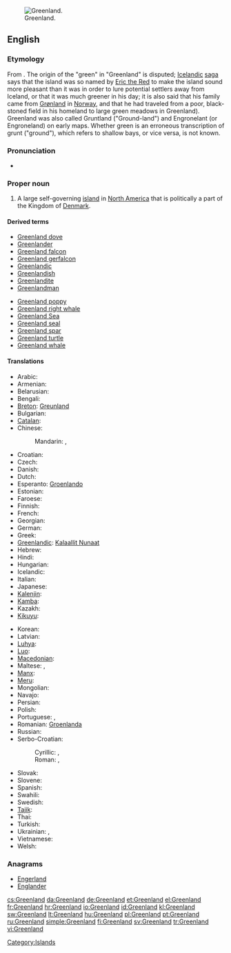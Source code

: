 [[Image:Greenland big.png|thumb|Greenland.]]
==English==
{{wikipedia}}

===Etymology===
From {{compound|green|land}}. The origin of the "green" in "Greenland" is disputed; [[Icelandic]] [[saga]] says that the island was so named by [[w:Eric the Red|Eric the Red]] to make the island sound more pleasant than it was in order to lure potential settlers away from Iceland, or that it was much greener in his day; it is also said that his family came from [[Grønland]] in [[Norway]], and that he had traveled from a poor, black-stoned field in his homeland to large green meadows in Greenland). Greenland was also called Gruntland ("Ground-land") and Engronelant (or Engroneland) on early maps. Whether green is an erroneous transcription of grunt ("ground"), which refers to shallow bays, or vice versa, is not known.

===Pronunciation===
* {{a|UK|US}} {{IPA|/ˈɡriːn.lənd/|/ˈɡriːn.lænd/}}

===Proper noun===
{{en-proper noun}}

# A large self-governing [[island]] in [[North America]] that is politically a part of the Kingdom of [[Denmark]].

====Derived terms====
{{der-top}}
* [[Greenland dove]]
* [[Greenlander]]
* [[Greenland falcon]]
* [[Greenland gerfalcon]]
* [[Greenlandic]]
* [[Greenlandish]]
* [[Greenlandite]]
* [[Greenlandman]]
{{der-mid}}
* [[Greenland poppy]]
* [[Greenland right whale]]
* [[w:Greenland Sea|Greenland Sea]]
* [[Greenland seal]]
* [[Greenland spar]]
* [[Greenland turtle]]
* [[Greenland whale]]
{{der-bottom}}

====Translations====
{{trans-top|A large self-governing island in North America}}
* Arabic: {{t|ar|جرينلاند|f|tr=grinlanda}}
* Armenian: {{t-|hy|Գրենլանդիա|tr=Grenlandia}}
* Belarusian: {{t|be|Грэнландыя|f|tr=Hrenlándyja|xs=Belarusian}}
* Bengali: {{t|bn|গ্রিনল্যান্ড|sc=Beng|xs=Bengali}}
* [[Breton]]: [[Greunland]]
* Bulgarian: {{t-|bg|Гренландия|f|tr=Grenlándija}}
* [[Catalan]]: {{t|ca|Grenlàndia|f}}
* Chinese:
*: Mandarin: {{t-|cmn|格陵蘭|sc=Hani}}, {{t-|cmn|格陵兰|tr=Gélínglán|sc=Hani}}
* Croatian: {{t|hr|Grenland|m}}
* Czech: {{t-|cs|Grónsko|n}}
* Danish: {{t+|da|Grønland}}
* Dutch: {{t+|nl|Groenland}}
* Esperanto: [[Groenlando]]
* Estonian: {{t+|et|Gröönimaa}}
* Faroese: {{t|fo|Grønland|n}}
* Finnish: {{t+|fi|Grönlanti}}
* French: {{t+|fr|Groenland|m}}
* Georgian: {{t|ka|გრენლანდია|tr=grenlandia|sc=Geor|xs=Georgian}}
* German: {{t+|de|Grönland|n}}
* Greek: {{t|el|Γροιλανδία|f}}
* [[Greenlandic]]: [[Kalaallit Nunaat]]
* Hebrew: {{t|he|גרינלנד|tr=grinland}}
* Hindi: {{t|hi|ग्रीनलैण्ड|tr=grīnlaiṇḍ|xs=Hindi}}
* Hungarian: {{t+|hu|Grönland}}
* Icelandic: {{t+|is|Grænland|n}}
* Italian: {{t+|it|Groenlandia|f}}
* Japanese: {{t+|ja|グリーンランド|tr=Gurīnrando}}
* [[Kalenjin]]: {{tø|kln|Grinlande}}
* [[Kamba]]: {{tø|kam|Grinlandi}}
* Kazakh: {{t-|kk|Гренландия|tr=Grenlándija|sc=Cyrl|xs=Kazakh}}
* [[Kikuyu]]: {{tø|ki|Grinlandi}}
{{trans-mid}}
* Korean: {{t+|ko|그린란드|tr=Geurinlandeu|sc=Hang}}
* Latvian: {{t|lv|Grenlande|xs=Latvian}}
* [[Luhya]]: {{tø|luy|Grinlandi}}
* [[Luo]]: {{tø|luo|Grinland}}
* [[Macedonian]]: {{t-|mk|Гренланд|m|tr=Grénland}}
* Maltese: {{t-|mt|Greenland|xs=Maltese}}, {{t|mt|Grinlend|xs=Maltese}}
* [[Manx]]: {{t-|gv|Greenlyn|f|xs=Manx}}
* [[Meru]]: {{tø|mer|Grinlandi}}
* Mongolian: {{t-|mn|Гренланд|tr=Grenlánd|sc=Cyrl|xs=Mongolian}}
* Navajo: {{tø|nv|Haʼaʼaahjí Hakʼaz Dineʼé bikéyah}}
* Persian: {{t-|fa|گرینلند|tr=grinland}}
* Polish: {{t+|pl|Grenlandia}}
* Portuguese: {{t+|pt|Groenlândia|f}}, {{t|pt|Gronelândia|f}}
* Romanian: [[Groenlanda]] {{f}}
* Russian: {{t-|ru|Гренландия|f|tr=Grenlándija}}
* Serbo-Croatian:
*: Cyrillic: {{t|sh|Гренланд|m|sc=Cyrl|xs=Serbo-Croatian}}, {{t|sh|Гринланд|m|sc=Cyrl|xs=Serbo-Croatian}}
*: Roman: {{t|sh|Grenland|m|xs=Serbo-Croatian}}, {{t|sh|Grinland|m|xs=Serbo-Croatian}} {{qualifier|Bosnian}}
* Slovak: {{t|sk|Grónsko|n}}
* Slovene: {{t+|sl|Grenlandija|f}}
* Spanish: {{t+|es|Groenlandia|f}}
* Swahili: {{t+|sw|Grinlandi|xs=Swahili}}
* Swedish: {{t+|sv|Grönland|n}}
* [[Tajik]]: {{t-|tg|Гренландия|tr=Grenlándija|sc=Cyrl|xs=Tajik}}
* Thai: {{t|th|กรีนแลนด์|tr=greenlaen}}
* Turkish: {{t+|tr|Grönland}}
* Ukrainian: {{t|uk|Гренландія|f|tr=Hrenlándija|xs=Ukrainian}}, {{t|uk|Ґренландія|f|tr=Grenlándija|xs=Ukrainian}}
* Vietnamese: {{t+|vi|Greenland|xs=Vietnamese}}
* Welsh: {{t|cy|Ynys Las|f|alt=Yr Ynys Las|xs=Welsh}}
{{trans-bottom}}

===Anagrams===
* [[Engerland#English|Engerland]]
* [[Englander#English|Englander]]

[[Category:Islands]]

[[cs:Greenland]]
[[da:Greenland]]
[[de:Greenland]]
[[et:Greenland]]
[[el:Greenland]]
[[fr:Greenland]]
[[hr:Greenland]]
[[io:Greenland]]
[[id:Greenland]]
[[kl:Greenland]]
[[sw:Greenland]]
[[lt:Greenland]]
[[hu:Greenland]]
[[pl:Greenland]]
[[pt:Greenland]]
[[ru:Greenland]]
[[simple:Greenland]]
[[fi:Greenland]]
[[sv:Greenland]]
[[tr:Greenland]]
[[vi:Greenland]]